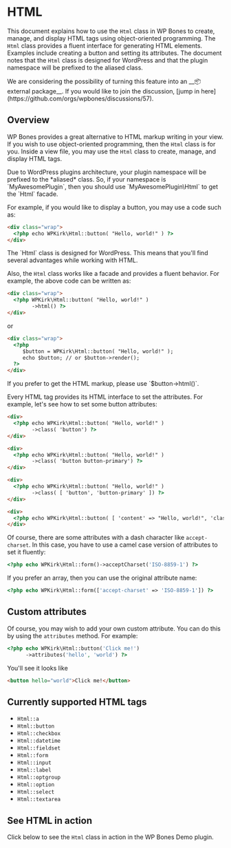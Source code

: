 
# HTML

This document explains how to use the `Html` class in WP Bones to create, manage, and display HTML tags using object-oriented programming. The `Html` class provides a fluent interface for generating HTML elements. Examples include creating a button and setting its attributes. The document notes that the `Html` class is designed for WordPress and that the plugin namespace will be prefixed to the aliased class.

<Callout type="important" emoji="🙌">
We are considering the possibility of turning this feature into an __📦 external package__. If you would like to join the discussion, [jump in here](https://github.com/orgs/wpbones/discussions/57).
</Callout>

## Overview

WP Bones provides a great alternative to HTML markup writing in your view. If you wish to use object-oriented programming, then the `Html` class is for you. Inside a view file, you may use the `Html` class to create, manage, and display HTML tags.

<Callout type="info">
Due to WordPress plugins architecture, your plugin namespace will be prefixed to the *aliased* class. So, if your namespace is `MyAwesomePlugin`, then you should use `MyAwesomePlugin\Html` to get the `Html` facade.
</Callout>

For example, if you would like to display a button, you may use a code such as:

```html copy
<div class="wrap">
  <?php echo WPKirk\Html::button( "Hello, world!" ) ?>
</div>
```

<Callout type="info">
The `Html` class is designed for WordPress. This means that you'll find several advantages while working with HTML.
</Callout>

Also, the `Html` class works like a facade and provides a fluent behavior. For example, the above code can be written as:

```html copy
<div class="wrap">
  <?php WPKirk\Html::button( "Hello, world!" )
        ->html() ?>
</div>
```

or

```html copy
<div class="wrap">
  <?php 
     $button = WPKirk\Html::button( "Hello, world!" );
     echo $button; // or $button->render();	
  ?>
</div>
```

<Callout>
If you prefer to get the HTML markup, please use `$button->html()`.
</Callout>

Every HTML tag provides its HTML interface to set the attributes. For example, let's see how to set some button attributes:

```html copy
<div>
  <?php echo WPKirk\Html::button( "Hello, world!" )
        ->class( 'button') ?>
</div>

<div>
  <?php echo WPKirk\Html::button( "Hello, world!" )
        ->class( 'button button-primary') ?>
</div>

<div>
  <?php echo WPKirk\Html::button( "Hello, world!" )
        ->class( [ 'button', 'button-primary' ]) ?>
</div>

<div>
  <?php echo WPKirk\Html::button( [ 'content' => "Hello, world!", 'class' => 'button button-hero' ] ) ?>
</div>
```

Of course, there are some attributes with a dash character like `accept-charset`. In this case, you have to use a camel case version of attributes to set it fluently:

```php copy
<?php echo WPKirk\Html::form()->acceptCharset('ISO-8859-1') ?>
```

If you prefer an array, then you can use the original attribute name:

```php copy
<?php echo WPKirk\Html::form(['accept-charset' => 'ISO-8859-1']) ?>
```

## Custom attributes

Of course, you may wish to add your own custom attribute. You can do this by using the `attributes` method. For example:

```php copy
<?php echo WPKirk\Html::button('Click me!')
      ->attributes('hello', 'world') ?>
```

You'll see it looks like

```html copy
<button hello="world">Click me!</button>
```

## Currently supported HTML tags

- `Html::a`
- `Html::button`
- `Html::checkbox`
- `Html::datetime`
- `Html::fieldset`
- `Html::form`
- `Html::input`
- `Html::label`
- `Html::optgroup`
- `Html::option`
- `Html::select`
- `Html::textarea`

## See HTML in action

Click below to see the `Html` class in action in the WP Bones Demo plugin.

<Center mt="md">
    <ActionButton />
</Center>